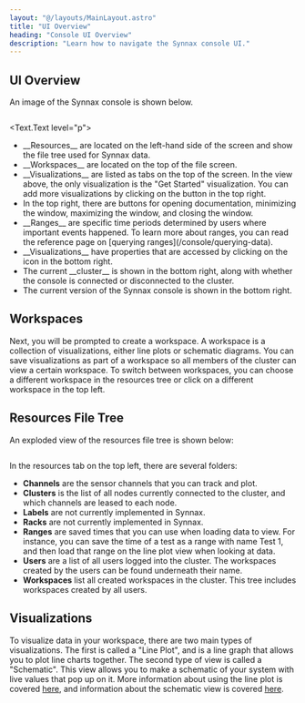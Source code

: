 ```yaml
---
layout: "@/layouts/MainLayout.astro"
title: "UI Overview"
heading: "Console UI Overview"
description: "Learn how to navigate the Synnax console UI."
---
```



## UI Overview
An image of the Synnax console is shown below.

<Image client:only="react" id="console/ui-main-view"/>

<Text.Text level="p">
  <ul>
    <li><Icon.Resources/> __Resources__ are located on the left-hand side of the screen and show the file tree used for Synnax data.</li>
    <li><Icon.Workspace/> __Workspaces__ are located on the top of the file screen.</li>
    <li>__Visualizations__ are listed as tabs on the top of the screen. In the view above, the only visualization is the "Get Started" visualization.
        You can add more visualizations by clicking on the <Icon.Add /> button in the top right.</li>
    <li>In the top right, there are buttons for <Icon.QuestionMark/> opening documentation, <Icon.Subtract/> minimizing the window,
        <Icon.Box/> maximizing the window, and <Icon.Close/> closing the window.</li>
    <li><Icon.Range/> __Ranges__ are specific time periods determined by users where important events happened. To learn more about ranges, you can read the
        reference page on [querying ranges](/console/querying-data).</li>
    <li><Icon.Visualize/> __Visualizations__ have properties that are accessed by clicking on the icon in the bottom right.</li>
    <li><Icon.Cluster/> The current __cluster__ is shown in the bottom right, along with whether the console is connected or disconnected to the cluster.</li>
    <li>The current version of the Synnax console is shown in the bottom right.</li>
  </ul>
</Text.Text>

## Workspaces
Next, you will be prompted to create a workspace. A workspace is a collection of
visualizations, either line plots or schematic diagrams. You can save visualizations
as part of a workspace so all members of the cluster can view a certain
workspace. To switch between workspaces, you can choose a different workspace in
the resources tree or click on a different workspace in the top left.

## Resources File Tree

An exploded view of the resources file tree is shown below:

<Image client:only="react" id="roles/operations/installation/resources-tree"  />


In the resources tab on the top left, there are several folders:
- __Channels__ are the sensor channels that you can track and plot.
- __Clusters__ is the list of all nodes currently connected to the cluster, and
  which channels are leased to each node.
- __Labels__ are not currently implemented in Synnax.
- __Racks__ are not currently implemented in Synnax.
- __Ranges__ are saved times that you can use when loading data to view. For
  instance, you can save the time of a test as a range with name Test 1, and
  then load that range on the line plot view when looking at data.
- __Users__ are a list of all users logged into the cluster. The workspaces
  created by the users can be found underneath their name.
- __Workspaces__ list all created workspaces in the cluster. This tree includes
  workspaces created by all users.


## Visualizations

To visualize data in your workspace, there are two main types of visualizations.
The first is called a "Line Plot", and is a line graph that allows you to plot
line charts together. The second type of view is called a "Schematic". This view
allows you to make a schematic of your system with live values that pop up on
it. More information about using the line plot is covered
[here](line-plot), and information about the schematic view is
covered [here](schematic).
